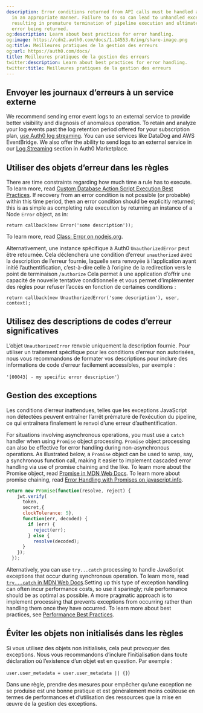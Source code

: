 ```yaml
---
description: Error conditions returned from API calls must be handled and processed
  in an appropriate manner. Failure to do so can lead to unhandled exception situations,
  resulting in premature termination of pipeline execution and ultimately in an authentication
  error being returned.
og:description: Learn about best practices for error handling.
og:image: https://cdn2.auth0.com/docs/1.14553.0/img/share-image.png
og:title: Meilleures pratiques de la gestion des erreurs
og:url: https://auth0.com/docs/
title: Meilleures pratiques de la gestion des erreurs
twitter:description: Learn about best practices for error handling.
twitter:title: Meilleures pratiques de la gestion des erreurs
---
```


## Envoyer les journaux d’erreurs à un service externe

We recommend sending error event logs to an external service to provide better visibility and diagnosis of anomalous operation. To retain and analyze your log events past the log retention period offered for your subscription plan, [use Auth0 log streaming](/docs/customize/log-streams). You can use services like DataDog and AWS EventBridge. We also offer the ability to send logs to an external service in our [Log Streaming](https://marketplace.auth0.com/features/log-streaming) section in Auth0 Marketplace.

## Utiliser des objets d’erreur dans les règles

There are time constraints regarding how much time a rule has to execute. To learn more, read [Custom Database Action Script Execution Best Practices](/docs/authenticate/database-connections/custom-db/custom-database-connections-scripts/execution). If recovery from an error condition is not possible (or probable) within this time period, then an error condition should be explicitly returned; this is as simple as completing rule execution by returning an instance of a Node `Error` object, as in:

`return callback(new Error('some description'));`

To learn more, read [Class: Error on nodejs.org](https://nodejs.org/api/errors.html#errors_class_error).

Alternativement, une instance spécifique à Auth0 `UnauthorizedError` peut être retournée. Cela déclenchera une condition d’erreur `unauthorized` avec la description de l’erreur fournie, laquelle sera renvoyée à l’application ayant initié l’authentification, c’est-à-dire celle à l’origine de la redirection vers le point de terminaison `/authorize` Cela permet à une application d’offrir une capacité de nouvelle tentative conditionnelle et vous permet d’implémenter des règles pour refuser l’accès en fonction de certaines conditions :

`return callback(new UnauthorizedError('some description'), user, context);`

## Utilisez des descriptions de codes d’erreur significatives

L’objet `UnauthorizedError` renvoie uniquement la description fournie. Pour utiliser un traitement spécifique pour les conditions d’erreur non autorisées, nous vous recommandons de formater vos descriptions pour inclure des informations de code d’erreur facilement accessibles, par exemple :

`'[00043] - my specific error description'`)

## Gestion des exceptions

Les conditions d’erreur inattendues, telles que les exceptions JavaScript non détectées peuvent entraîner l’arrêt prématuré de l’exécution du pipeline, ce qui entraînera finalement le renvoi d’une erreur d’authentification.

For situations involving asynchronous operations, you must use a `catch` handler when using `Promise` object processing. `Promise` object processing can also be effective for error handling during non-asynchronous operations. As illustrated below, a `Promise` object can be used to wrap, say, a synchronous function call, making it easier to implement cascaded error handling via use of promise chaining and the like. To learn more about the Promise object, read [Promise in MDN Web Docs](https://developer.mozilla.org/en-US/docs/Web/JavaScript/Reference/Global_Objects/Promise). To learn more about promise chaining, read [Error Handling with Promises on javascript.info](https://javascript.info/promise-error-handling).

```js lines
return new Promise(function(resolve, reject) {
    jwt.verify(
      token,
      secret,{
      clockTolerance: 5},
      function(err, decoded) {
        if (err) {
          reject(err);
        } else {
          resolve(decoded);
      }
    });
  });
```
Alternatively, you can use `try...catch` processing to handle JavaScript exceptions that occur during synchronous operation. To learn more, read [`try...catch` in MDN Web Docs](https://developer.mozilla.org/en-US/docs/Web/JavaScript/Reference/Statements/try...catch).Setting up this type of exception handling can often incur performance costs, so use it sparingly; rule performance should be as optimal as possible. A more pragmatic approach is to implement processing that prevents exceptions from occurring rather than handling them once they have occurred. To learn more about best practices, see [Performance Best Practices](/docs/troubleshoot/performance-best-practices).

## Éviter les objets non initialisés dans les règles

Si vous utilisez des objets non initialisés, cela peut provoquer des exceptions. Nous vous recommandons d’inclure l’initialisation dans toute déclaration où l’existence d’un objet est en question. Par exemple :

`user.user_metadata = user.user_metadata || {}`)

Dans une règle, prendre des mesures pour empêcher qu’une exception ne se produise est une bonne pratique et est généralement moins coûteuse en termes de performances et d’utilisation des ressources que la mise en œuvre de la gestion des exceptions.